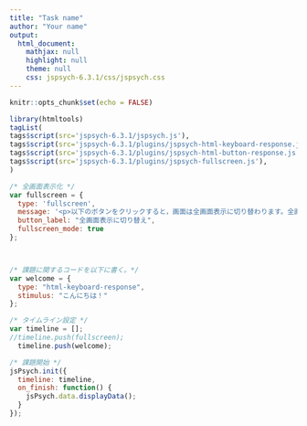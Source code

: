 ```yaml
---
title: "Task name"
author: "Your name"
output:
  html_document:
    mathjax: null
    highlight: null
    theme: null
    css: jspsych-6.3.1/css/jspsych.css
---
```


```r
knitr::opts_chunk$set(echo = FALSE)
```

```r
library(htmltools)
tagList(
tags$script(src='jspsych-6.3.1/jspsych.js'),
tags$script(src='jspsych-6.3.1/plugins/jspsych-html-keyboard-response.js'),
tags$script(src='jspsych-6.3.1/plugins/jspsych-html-button-response.js'),
tags$script(src='jspsych-6.3.1/plugins/jspsych-fullscreen.js'),
)
```


```js
/* 全画面表示化 */
var fullscreen = {
  type: 'fullscreen',
  message: '<p>以下のボタンをクリックすると，画面は全画面表示に切り替わります。全画面表示を止めたい場合はEscキーを押してください。</p>',
  button_label: "全画面表示に切り替え",
  fullscreen_mode: true
};



/* 課題に関するコードを以下に書く。*/
var welcome = {
  type: "html-keyboard-response",
  stimulus: "こんにちは！"
};

/* タイムライン設定 */
var timeline = [];
//timeline.push(fullscreen);
  timeline.push(welcome);

/* 課題開始 */
jsPsych.init({
  timeline: timeline,
  on_finish: function() {
    jsPsych.data.displayData();
  }
});
```







